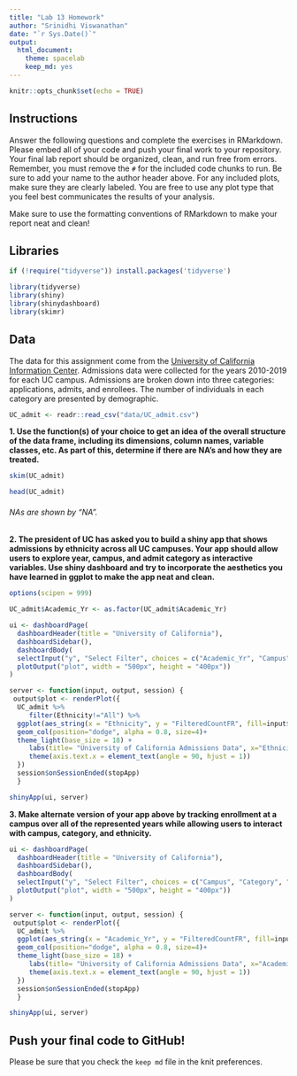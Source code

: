 ```yaml
---
title: "Lab 13 Homework"
author: "Srinidhi Viswanathan"
date: "`r Sys.Date()`"
output:
  html_document: 
    theme: spacelab
    keep_md: yes
---
```


```r
knitr::opts_chunk$set(echo = TRUE)
```

## Instructions
Answer the following questions and complete the exercises in RMarkdown. Please embed all of your code and push your final work to your repository. Your final lab report should be organized, clean, and run free from errors. Remember, you must remove the `#` for the included code chunks to run. Be sure to add your name to the author header above. For any included plots, make sure they are clearly labeled. You are free to use any plot type that you feel best communicates the results of your analysis.  

Make sure to use the formatting conventions of RMarkdown to make your report neat and clean!  

## Libraries
```r
if (!require("tidyverse")) install.packages('tidyverse')
```

```r
library(tidyverse)
library(shiny)
library(shinydashboard)
library(skimr)
```

## Data
The data for this assignment come from the [University of California Information Center](https://www.universityofcalifornia.edu/infocenter). Admissions data were collected for the years 2010-2019 for each UC campus. Admissions are broken down into three categories: applications, admits, and enrollees. The number of individuals in each category are presented by demographic.  
```r
UC_admit <- readr::read_csv("data/UC_admit.csv")
```

**1. Use the function(s) of your choice to get an idea of the overall structure of the data frame, including its dimensions, column names, variable classes, etc. As part of this, determine if there are NA's and how they are treated.**  
```r
skim(UC_admit)
```
```r
head(UC_admit)
```
###### NAs are shown by "NA".

**2. The president of UC has asked you to build a shiny app that shows admissions by ethnicity across all UC campuses. Your app should allow users to explore year, campus, and admit category as interactive variables. Use shiny dashboard and try to incorporate the aesthetics you have learned in ggplot to make the app neat and clean.**
```r
options(scipen = 999)
```
```r
UC_admit$Academic_Yr <- as.factor(UC_admit$Academic_Yr)
```


```r
ui <- dashboardPage(
  dashboardHeader(title = "University of California"),
  dashboardSidebar(),
  dashboardBody(
  selectInput("y", "Select Filter", choices = c("Academic_Yr", "Campus", "Category"), selected = "Academic_Yr"),
  plotOutput("plot", width = "500px", height = "400px"))
)

server <- function(input, output, session) { 
 output$plot <- renderPlot({
  UC_admit %>% 
     filter(Ethnicity!="All") %>% 
  ggplot(aes_string(x = "Ethnicity", y = "FilteredCountFR", fill=input$y)) +
  geom_col(position="dodge", alpha = 0.8, size=4)+
  theme_light(base_size = 18) + 
     labs(title= "University of California Admissions Data", x="Ethnicity", y="Number Admitted", fill = "Legend")+
     theme(axis.text.x = element_text(angle = 90, hjust = 1))
  })
  session$onSessionEnded(stopApp)
  }

shinyApp(ui, server)
```


**3. Make alternate version of your app above by tracking enrollment at a campus over all of the represented years while allowing users to interact with campus, category, and ethnicity.**
```r
ui <- dashboardPage(
  dashboardHeader(title = "University of California"),
  dashboardSidebar(),
  dashboardBody(
  selectInput("y", "Select Filter", choices = c("Campus", "Category", "Ethnicity"), selected = "Campus"),
  plotOutput("plot", width = "500px", height = "400px"))
)

server <- function(input, output, session) { 
 output$plot <- renderPlot({
  UC_admit %>% 
  ggplot(aes_string(x = "Academic_Yr", y = "FilteredCountFR", fill=input$y)) +
  geom_col(position="dodge", alpha = 0.8, size=4)+
  theme_light(base_size = 18) + 
     labs(title= "University of California Admissions Data", x="Academic Year", y="Number Admitted", fill = "Legend")+
     theme(axis.text.x = element_text(angle = 90, hjust = 1))
  })
  session$onSessionEnded(stopApp)
  }

shinyApp(ui, server)
```

## Push your final code to GitHub!
Please be sure that you check the `keep md` file in the knit preferences. 